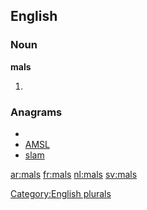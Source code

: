 
==English==

===Noun===
'''mals'''

# {{plural of|[[mal]]}}

===Anagrams===
* {{alphagram|[[alms#English|alms]]}} 
* [[AMSL#English|AMSL]]
* [[slam#English|slam]]

[[Category:English plurals]]

[[ar:mals]]
[[fr:mals]]
[[nl:mals]]
[[sv:mals]]